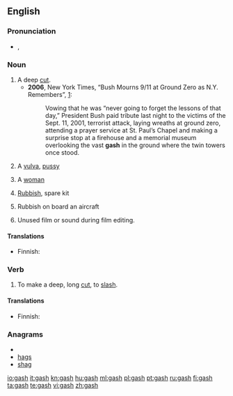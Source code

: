 ==English==

===Pronunciation===
* {{IPA|/gæʃ/}}, {{SAMPA|/g{S/}}
*: {{audio|en-us-gash.ogg|Audio (US)}}
*: {{rhymes|æʃ}}

===Noun===
{{en-noun|gashes}}

# A deep [[cut]].
#* '''2006''', New York Times, “Bush Mourns 9/11 at Ground Zero as N.Y. Remembers”, [http://www.nytimes.com/2006/09/11/nyregion/nyregionspecial3/11bush.html?hp&ex=1158033600&en=e468f88da52557ed&ei=5094&partner=homepage]:
#*: Vowing that he was “never going to forget the lessons of that day,” President Bush paid tribute last night to the victims of the Sept. 11, 2001, terrorist attack, laying wreaths at ground zero, attending a prayer service at St. Paul’s Chapel and making a surprise stop at a firehouse and a memorial museum overlooking the vast '''gash''' in the ground where the twin towers once stood.
# {{slang|vulgar}}  A [[vulva]], [[pussy]]
# {{slang|offensive}} A [[woman]]
# {{slang|British Royal Navy}} [[rubbish|Rubbish]], spare kit
# {{slang}} Rubbish on board an aircraft
# {{slang}} Unused film or sound during film editing. 

====Translations====
{{trans-top|deep cut}}
* Finnish: {{t+|fi|syvä}} {{t-|fi|viiltohaava}}
{{trans-mid}}
{{trans-bottom}}

{{trans-see|vulva}}

{{trans-top|slang: woman}}
{{trans-mid}}
{{trans-bottom}}

{{trans-top|slang: rubbish}}
{{trans-mid}}
{{trans-bottom}}

===Verb===
{{en-verb|gash|es}}

# To make a deep, long [[cut]], to [[slash]].

====Translations====
{{trans-top|to slash}}
* Finnish: {{t-|fi|viiltää}}
{{trans-mid}}
{{trans-bottom}}

===Anagrams===
* {{alphagram|aghs}}
* [[hags#English|hags]]
* [[shag#English|shag]]

[[io:gash]]
[[it:gash]]
[[kn:gash]]
[[hu:gash]]
[[ml:gash]]
[[pl:gash]]
[[pt:gash]]
[[ru:gash]]
[[fi:gash]]
[[ta:gash]]
[[te:gash]]
[[vi:gash]]
[[zh:gash]]